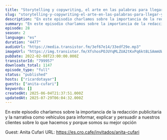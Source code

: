 ```yaml
---
title: "Storytelling y copywriting, el arte en las palabras para llegar y convencer, con Anita Cufari"
slug: "storytelling-y-copywriting-el-arte-en-las-palabras-para-llegar-y-convencer-con-anita-cufari"
description: "En este episodio charlamos sobre la importancia de la redacción publicitaria y la narrativa como vehículos para informar, explicar y persuadir a nuestros clientes sobre lo que hacemos y porque somos su mejor opción\n\nGuest: Anita Cufari\nURL: https://es.cro.cafe/invitados/anita-cufari"
summary: "En este episodio charlamos sobre la importancia de la redacción publicitaria y la narrativa como vehículos para informar, explicar y persuadir a nuestros clientes sobre lo que hacemos y porque somos su mejor opción"
episode: 28
season: 2
language: "es"
duration: "4477"
audioUrl: "https://media.transistor.fm/3ef67e14/33edf29e.mp3"
imageUrl: "https://img.transistor.fm/XfshosPOJUYqMLZUA2tKxPq6kt8LSAmmUWeaKJzVxbM/rs:fill:0:0:1/w:1400/h:1400/q:60/mb:500000/aHR0cHM6Ly9pbWct/dXBsb2FkLXByb2R1/Y3Rpb24udHJhbnNp/c3Rvci5mbS85YTUx/ZmI3YWM1Y2M0NDAy/NjdkYzM3OWM0MTY2/MzBlMC5qcGc.webp"
pubDate: 2022-02-08T23:00:00.000Z
transistorId: "799957"
downloads_total: 1147
episode_type: "full"
status: "published"
hosts: ["ricardotayar"]
guests: ["anita-cufari"]
keywords: []
createdAt: 2025-06-04T21:37:51.000Z
updatedAt: 2025-07-29T06:04:32.000Z
---
```


En este episodio charlamos sobre la importancia de la redacción publicitaria y la narrativa como vehículos para informar, explicar y persuadir a nuestros clientes sobre lo que hacemos y porque somos su mejor opción

Guest: Anita Cufari
URL: https://es.cro.cafe/invitados/anita-cufari

